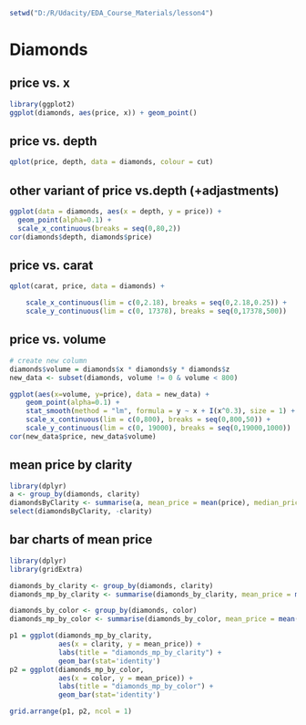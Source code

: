 
```r
setwd("D:/R/Udacity/EDA_Course_Materials/lesson4")
```

# Diamonds

## price vs. x
```r
library(ggplot2)
ggplot(diamonds, aes(price, x)) + geom_point()

```
## price vs. depth
```r
qplot(price, depth, data = diamonds, colour = cut) 
```

## other variant of price vs.depth (+adjastments)
```r
ggplot(data = diamonds, aes(x = depth, y = price)) + 
  geom_point(alpha=0.1) +
  scale_x_continuous(breaks = seq(0,80,2))
cor(diamonds$depth, diamonds$price)
```

## price vs. carat
```r
qplot(carat, price, data = diamonds) +

    scale_x_continuous(lim = c(0,2.18), breaks = seq(0,2.18,0.25)) +
    scale_y_continuous(lim = c(0, 17378), breaks = seq(0,17378,500))

```

## price vs. volume
```r
# create new column
diamonds$volume = diamonds$x * diamonds$y * diamonds$z
new_data <- subset(diamonds, volume != 0 & volume < 800)

ggplot(aes(x=volume, y=price), data = new_data) +
    geom_point(alpha=0.1) +
    stat_smooth(method = "lm", formula = y ~ x + I(x^0.3), size = 1) +
    scale_x_continuous(lim = c(0,800), breaks = seq(0,800,50)) +
    scale_y_continuous(lim = c(0, 19000), breaks = seq(0,19000,1000))
cor(new_data$price, new_data$volume)
```

## mean price by clarity
```r
library(dplyr)
a <- group_by(diamonds, clarity)
diamondsByClarity <- summarise(a, mean_price = mean(price), median_price = median(price), min_price = min(price), max_price = max(price), n = n())
select(diamondsByClarity, -clarity)
```
## bar charts of mean price
```r
library(dplyr)
library(gridExtra)

diamonds_by_clarity <- group_by(diamonds, clarity)
diamonds_mp_by_clarity <- summarise(diamonds_by_clarity, mean_price = mean(price))

diamonds_by_color <- group_by(diamonds, color)
diamonds_mp_by_color <- summarise(diamonds_by_color, mean_price = mean(price))

p1 = ggplot(diamonds_mp_by_clarity, 
            aes(x = clarity, y = mean_price)) + 
            labs(title = "diamonds_mp_by_clarity") +
            geom_bar(stat='identity') 
p2 = ggplot(diamonds_mp_by_color, 
            aes(x = color, y = mean_price)) + 
            labs(title = "diamonds_mp_by_color") +
            geom_bar(stat='identity') 

grid.arrange(p1, p2, ncol = 1)
```
